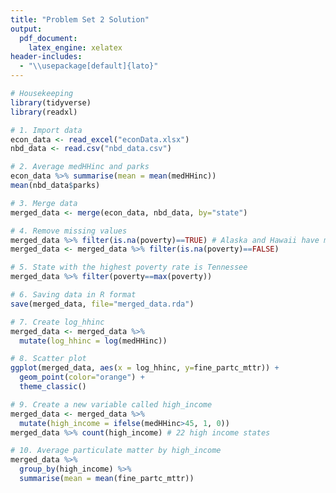 ```yaml
---
title: "Problem Set 2 Solution"
output: 
  pdf_document:
    latex_engine: xelatex
header-includes:
  - "\\usepackage[default]{lato}"
---
```


```r
# Housekeeping 
library(tidyverse) 
library(readxl) 

# 1. Import data
econ_data <- read_excel("econData.xlsx")
nbd_data <- read.csv("nbd_data.csv")

# 2. Average medHHinc and parks
econ_data %>% summarise(mean = mean(medHHinc))
mean(nbd_data$parks)

# 3. Merge data
merged_data <- merge(econ_data, nbd_data, by="state")

# 4. Remove missing values
merged_data %>% filter(is.na(poverty)==TRUE) # Alaska and Hawaii have missing values
merged_data <- merged_data %>% filter(is.na(poverty)==FALSE)

# 5. State with the highest poverty rate is Tennessee
merged_data %>% filter(poverty==max(poverty))

# 6. Saving data in R format
save(merged_data, file="merged_data.rda")

# 7. Create log_hhinc
merged_data <- merged_data %>% 
  mutate(log_hhinc = log(medHHinc))

# 8. Scatter plot
ggplot(merged_data, aes(x = log_hhinc, y=fine_partc_mttr)) +
  geom_point(color="orange") +
  theme_classic()

# 9. Create a new variable called high_income 
merged_data <- merged_data %>% 
  mutate(high_income = ifelse(medHHinc>45, 1, 0)) 
merged_data %>% count(high_income) # 22 high income states

# 10. Average particulate matter by high_income
merged_data %>% 
  group_by(high_income) %>% 
  summarise(mean = mean(fine_partc_mttr))


```
